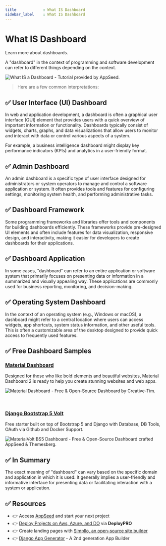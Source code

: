 ```yaml
---
title            : What IS Dashboard 
sidebar_label    : What IS Dashboard
---
```


# What IS Dashboard

<SubHeading>Learn more about dashboards.</SubHeading>

A "dashboard" in the context of programming and software development can refer to different things depending on the context. 

![What IS a Dashboard - Tutorial provided by AppSeed.](https://github-production-user-asset-6210df.s3.amazonaws.com/51070104/269344953-f223dd4e-ece7-4a88-9d8b-c076e4a59479.jpg)

> Here are a few common interpretations:

## ✅ **User Interface (UI) Dashboard** 

In web and application development, a dashboard is often a graphical user interface (GUI) element that provides users with a quick overview of important information or functionality. 
Dashboards typically consist of widgets, charts, graphs, and data visualizations that allow users to monitor and interact with data or control various aspects of a system. 

For example, a business intelligence dashboard might display key performance indicators (KPIs) and analytics in a user-friendly format.

## ✅ **Admin Dashboard** 

An admin dashboard is a specific type of user interface designed for administrators or system operators to manage and control a software application or system. 
It often provides tools and features for configuring settings, monitoring system health, and performing administrative tasks.

## ✅ **Dashboard Framework** 

Some programming frameworks and libraries offer tools and components for building dashboards efficiently. 
These frameworks provide pre-designed UI elements and often include features for data visualization, responsive design, and interactivity, 
making it easier for developers to create dashboards for their applications.

## ✅ **Dashboard Application** 

In some cases, "dashboard" can refer to an entire application or software system that primarily focuses on presenting data or information in a summarized and visually appealing way. 
These applications are commonly used for business reporting, monitoring, and decision-making.

## ✅ **Operating System Dashboard** 

In the context of an operating system (e.g., Windows or macOS), a dashboard might refer to a central location where users can access widgets, app shortcuts, system status information, and other useful tools. 
This is often a customizable area of the desktop designed to provide quick access to frequently used features.

## ✅ Free Dashboard Samples 

### [Material Dashboard](https://www.creative-tim.com/product/material-dashboard?AFFILIATE=128200)

Designed for those who like bold elements and beautiful websites, Material Dashboard 2 is ready to help you create stunning websites and web apps.

![Material Dashboard - Free & Open-Source Dashboard by Creative-Tim.](https://github-production-user-asset-6210df.s3.amazonaws.com/51070104/269346544-7adf4440-c7e4-4825-bc79-7fe73fcb6d80.png)

<br />

### [Django Bootstrap 5 Volt](https://appseed.us/product/volt-dashboard/django/)

Free starter built on top of Bootstrap 5 and Django with Database, DB Tools, OAuth via Github and Docker Support.

![MaterialVolt BS5 Dashboard - Free & Open-Source Dashboard crafted AppSeed & Themesberg.](https://github-production-user-asset-6210df.s3.amazonaws.com/51070104/269347618-1f21456d-b0b5-4d4b-9ee5-99ccb6c22188.jpg)

## ✅ In Summary

The exact meaning of "dashboard" can vary based on the specific domain and application in which it is used. 
It generally implies a user-friendly and informative interface for presenting data or facilitating interaction with a system or application.

## ✅ Resources 

- 👉 Access [AppSeed](https://appseed.us/) and start your next project
- 👉 [Deploy Projects on Aws, Azure, and DO](https://www.docs.deploypro.dev/) via **DeployPRO**
- 👉 Create landing pages with [Simpllo, an open-source site builder](https://www.simpllo.com/)
- 👉 [Django App Generator](https://app-generator.dev/django/) - A 2nd generation App Builder
